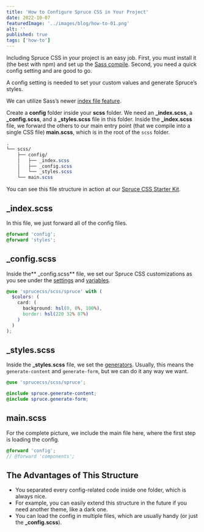 ```yaml
---
title: 'How to Configure Spruce CSS in Your Project'
date: 2022-10-07
featuredImage: '../images/blog/how-to-01.png'
alt: ''
published: true
tags: ['how-to']
---
```


<p class="lead">Including Spruce CSS in your project is an easy job. First, you must install it (the best with npm) and set up the <a href="https://sprucecss.com/blog/the-simplest-sass-compile-setup">Sass compile</a>. Second, you need a quick config setting and are good to go.</p>

A config setting is needed to set your custom values and generate Spruce’s styles.

We can utilize Sass’s newer [index file feature](https://sass-lang.com/documentation/at-rules/use#index-files).

Create a **config** folder inside your **scss** folder. We need an **_index.scss**, a **_config.scss**, and a **_styles.scss** file in this folder. Inside the **_index.scss** file, we forward the others to our main entry point (that we compile into a single CSS file) **main.scss**, which is in the root of the `scss` folder.

```scss
.
└── scss/
    ├── config/
    │   ├── _index.scss
    │   ├── _config.scss
    │   └── _styles.scss
    └── main.scss
```

<Notification type="info">
You can see this file structure in action at our <a href="https://github.com/conedevelopment/sprucecss-starter-kit">Spruce CSS Starter Kit</a>.</Notification>

## _index.scss

In this file, we just forward all of the config files.

```scss
@forward 'config';
@forward 'styles';
```

## _config.scss

Inside the** _config.scss** file, we set our Spruce CSS customizations as you see under the [settings](/docs/customization/settings) and [variables](/docs/sass/variables).

```scss
@use 'sprucecss/scss/spruce' with (
  $colors: (
    card: (
      background: hsl(0, 0%, 100%),
      border: hsl(220 32% 87%)
    )
  )
);
```

## _styles.scss

Inside the **_styles.scss** file, we set the [generators](/docs/elements/generators). Usually, this means the `generate-content` and `generate-form`, but we can do it any way we want.

```scss
@use 'sprucecss/scss/spruce';

@include spruce.generate-content;
@include spruce.generate-form;
```

## main.scss

For the complete picture, we include the main file here, where the first step is loading the config.

```scss
@forward 'config';
// @forward 'components';
```

## The Advantages of This Structure
- You separated every config-related code inside one folder, which is always nice.
- For example, you can easily extend this structure in the future if you need another theme, like a dark one.
- You can load the config in multiple files, which are usually handy (or just the **_config.scss**).

